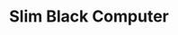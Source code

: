---
title: "Slim Black Computer"
meta_title: "Slim Black Computer craft"
description: "Craft de Slim Black Computer"
rank: "c"
draft: false
name: "Slim Black Computer"
recipe_img: "https://wiki.pokexgames.com/images/2/29/Slim_Black_Computer.png"
level: 52
craft_time: 36000
result: 1
value_npc: 1
ingredients:
  - name: "Strange Tail"
    quantity: 5
    item_img: "https://wiki.pokexgames.com/images/f/f7/Strange_Tail.png"
    value_npc: 1
  - name: "Screw"
    quantity: 20
    item_img: "https://wiki.pokexgames.com/images/5/59/Screw.png"
    value_npc: 1
  - name: "Gear"
    quantity: 2
    item_img: "https://wiki.pokexgames.com/images/0/06/Gear.png"
    value_npc: 1
  - name: "Glass"
    quantity: 3
    item_img: "https://wiki.pokexgames.com/images/1/15/Glass.png"
    value_npc: 1
  - name: "Iron Bar"
    quantity: 20
    item_img: "https://wiki.pokexgames.com/images/6/6c/Iron_Bar.png"
    value_npc: 1
---